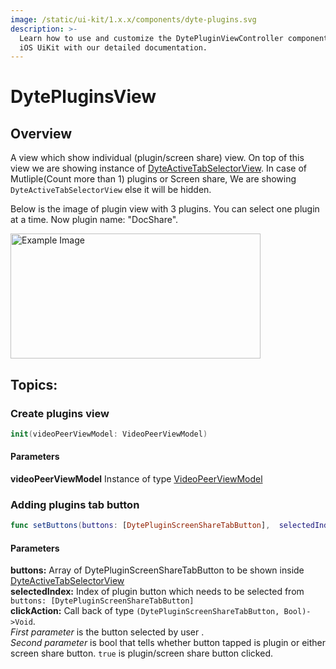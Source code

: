 ```yaml
---
image: /static/ui-kit/1.x.x/components/dyte-plugins.svg
description: >-
  Learn how to use and customize the DytePluginViewController component in ProductDB's
  iOS UiKit with our detailed documentation.
---
```


# DytePluginsView

## Overview

A view which show individual (plugin/screen share) view. On top of this view we are showing instance of
[DyteActiveTabSelectorView](/ios/components/dyte-active-tab-selector-view).
In case of Mutliple(Count more than 1) plugins or Screen share, We are showing `DyteActiveTabSelectorView`
else it will be hidden.

Below is the image of plugin view with 3 plugins. You can select one plugin at a time.
Now plugin name: "DocShare".

<img
  src="/static/ios/iOS_show_plugin.jpg"
  alt="Example Image"
  width="400"
  height="200"
/>

## Topics:

### Create plugins view

```swift
init(videoPeerViewModel: VideoPeerViewModel)
```

#### Parameters

**videoPeerViewModel** Instance of type [VideoPeerViewModel](/ios/helper-classes/dyte-plugin-view-model)

### Adding plugins tab button

```swift
func setButtons(buttons: [DytePluginScreenShareTabButton],  selectedIndex: Int?, clickAction:@escaping(DytePluginScreenShareTabButton, Bool)->Void)
```

#### Parameters

**buttons:** Array of DytePluginScreenShareTabButton to be shown inside [DyteActiveTabSelectorView](/ios/components/dyte-active-tab-selector-view)  
**selectedIndex:** Index of plugin button which needs to be selected from `buttons: [DytePluginScreenShareTabButton]`  
**clickAction:** Call back of type `(DytePluginScreenShareTabButton, Bool)->Void`.<br/> _First parameter_ is the button selected by user
.<br/> _Second parameter_ is bool that tells whether button tapped is plugin or either screen share button. `true` is plugin/screen share button clicked.

<head>
  <title>iOS DytePluginViewController</title>
</head>
